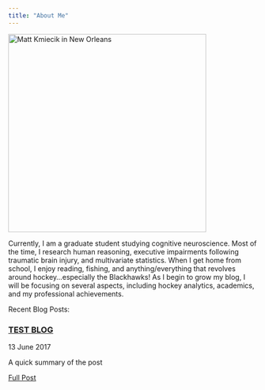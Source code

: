 ```yaml
---
title: "About Me"
---
```


<img 
src="_images/me.jpg" alt="Matt Kmiecik in New Orleans" 
title="Me in New Orleans" 
width="400"/>

Currently, I am a graduate student studying cognitive neuroscience. Most of the time, I research human reasoning, executive impairments following traumatic brain injury, and multivariate statistics. When I get home from school, I enjoy reading, fishing, and anything/everything that revolves around hockey...especially the Blackhawks! As I begin to grow my blog, I will be focusing on several aspects, including hockey analytics, academics, and my professional achievements.

Recent Blog Posts:

<article>
<h3><a href="testblog.html">TEST BLOG</a></h3>
<div class="summary">
<span><i class="fa fa-calendar"></i>13 June 2017</span>
<p>A quick summary of the post</p>
<a class="btn btn-outline-primary btn-sm" href="testblog.html">Full Post</a>
</div>
</article>

